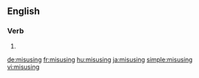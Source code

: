 ==English==

===Verb===
{{head|en}}

# {{present participle of|misuse}}

[[de:misusing]]
[[fr:misusing]]
[[hu:misusing]]
[[ja:misusing]]
[[simple:misusing]]
[[vi:misusing]]